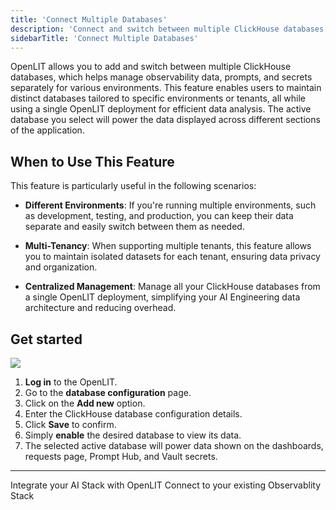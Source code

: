 ```yaml
---
title: 'Connect Multiple Databases'
description: 'Connect and switch between multiple ClickHouse databases in OpenLIT'
sidebarTitle: 'Connect Multiple Databases'
---
```


OpenLIT allows you to add and switch between multiple ClickHouse databases, which helps manage observability data, prompts, and secrets separately for various environments. This feature enables users to maintain distinct databases tailored to specific environments or tenants, all while using a single OpenLIT deployment for efficient data analysis. The active database you select will power the data displayed across different sections of the application.
## When to Use This Feature

This feature is particularly useful in the following scenarios:

- **Different Environments**: If you're running multiple environments, such as development, testing, and production, you can keep their data separate and easily switch between them as needed.

- **Multi-Tenancy**: When supporting multiple tenants, this feature allows you to maintain isolated datasets for each tenant, ensuring data privacy and organization.

- **Centralized Management**: Manage all your ClickHouse databases from a single OpenLIT deployment, simplifying your AI Engineering data architecture and reducing overhead.

## Get started

<Frame>
  <img src="/images/multiple-db.png" />
</Frame>

1. **Log in** to the OpenLIT.
2. Go to the **database configuration** page.
3. Click on the **Add new** option.
4. Enter the ClickHouse database configuration details.
5. Click **Save** to confirm.
6. Simply **enable** the desired database to view its data. 
7. The selected active database will power data shown on the dashboards, requests page, Prompt Hub, and Vault secrets.

---

<CardGroup cols={2}>
<Card title="Integrations" href="/latest/integrations/introduction" icon='circle-nodes'>
Integrate your AI Stack with OpenLIT 
</Card>
<Card title="Connections" href="/latest/destinations/intro" icon='link'>
Connect to your existing Observablity Stack
</Card>
</CardGroup>
